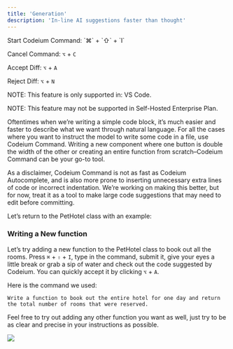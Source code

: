 ```yaml
---
title: 'Generation'
description: 'In-line AI suggestions faster than thought'
---
```


<Tip>
Start Codeium Command: `⌘` + `⇧` + `I`

Cancel Command: `⌥` + `C`

Accept Diff: `⌥` + `A`

Reject Diff: `⌥` + `N`
</Tip>

NOTE: This feature is only supported in: VS Code.

NOTE: This feature may not be supported in Self-Hosted Enterprise Plan.

Oftentimes when we’re writing a simple code block, it’s much easier and faster to describe what we want through natural language. For all the cases where you want to instruct the model to write some code in a file, use Codeium Command. Writing a new component where one button is double the width of the other or creating an entire function from scratch–Codeium Command can be your go-to tool.

As a disclaimer, Codeium Command is not as fast as Codeium Autocomplete, and is also more prone to inserting unnecessary extra lines of code or incorrect indentation. We’re working on making this better, but for now, treat it as a tool to make large code suggestions that may need to edit before committing.

Let’s return to the PetHotel class with an example:

### Writing a New function

Let’s try adding a new function to the PetHotel class to book out all the rooms. Press `⌘` + `⇧` + `I`, type in the command, submit it, give your eyes a little break or grab a sip of water and check out the code suggested by Codeium. You can quickly accept it by clicking `⌥` + `A`.

Here is the command we used:

```Write a function to book out the entire hotel for one day and return the total number of rooms that were reserved.```

Feel free to try out adding any other function you want as well, just try to be as clear and precise in your instructions as possible.

<img src = "https://exafunction.github.io/public/university_videos/command_content/generate.gif"/>